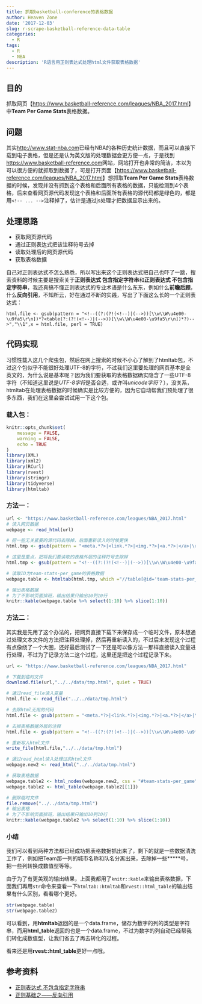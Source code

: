 ```yaml
---
title: 抓取basketball-conference的表格数据
author: Heaven Zone
date: '2017-12-03'
slug: r-scrape-basketball-reference-data-table
categories:
  - R
tags:
  - R
  - NBA
description: 'R语言用正则表达式处理html文件获取表格数据'
---
```


## 目的

抓取网页【<https://www.basketball-reference.com/leagues/NBA_2017.html>】中**Team Per Game Stats**表格数据。


## 问题

其实<http://www.stat-nba.com>已经有NBA的各种历史统计数据，而且可以直接下载到电子表格，但是还是认为英文版的处理数据会更方便一点，于是找到<https://www.basketball-reference.com>网站，网站打开也非常的简洁，本以为可以很方便的就抓取到数据了，可是打开页面【<https://www.basketball-reference.com/leagues/NBA_2017.html>】想抓取**Team Per Game Stats**表格数据的时候，发现并没有抓到这个表格和后面所有表格的数据，只能检测到4个表格，后来查看网页源代码发现这个表格和后面所有表格的源代码都是绿色的，都是用`<!-- ... -->`注释掉了，估计是通过js处理才把数据显示出来的。

## 处理思路

- 获取网页源代码
- 通过正则表达式把该注释符号去掉
- 读取处理后的网页源代码
- 获取表格数据

自己对正则表达式不怎么熟悉，所以写出来这个正则表达式把自己也吓了一跳，搜索资料的时候主要是搜索关于**正则表达式 包含指定字符串**和**正则表达式 不包含指定字符串**，我还真搞不懂正则表达式的专业术语是什么东东，例如什么**前瞻后顾**，什么**反向引用**，不知所云，好在通过不断的实践，写出了下面这么长的一个正则表达式：

```
html.file <- gsub(pattern = "<!--((?:(?!(<!--)|(-->))[\\w\\W\u4e00-\u9fa5\r\n])*?<table(?:(?!(<!--)|(-->))[\\w\\W\u4e00-\u9fa5\r\n])*?)-->","\\1",x = html.file, perl = TRUE)
```

## 代码实现

习惯性载入这几个爬虫包，然后在网上搜索的时候不小心了解到了htmltab包，不过这个包似乎不能很好处理UTF-8的字符，不过我们这里要处理的网页基本是全英文的，为什么说是基本呢？因为我们要获取的表格数据确实隐含了一些UTF-8字符（不知道这里说是*UTF-8字符*是否合适，或许叫*unicode字符*？），没关系，htmltab在处理表格数据的时候确实是比较方便的，因为它自动帮我们预处理了很多东西，我们在这里会尝试试用一下这个包。

### 载入包：

```r
knitr::opts_chunk$set(
	message = FALSE,
	warning = FALSE,
	echo = TRUE
)
library(XML)
library(xml2)
library(RCurl)
library(rvest)
library(stringr)
library(tidyverse)
library(htmltab)
```

### 方法一：

```r
url <- "https://www.basketball-reference.com/leagues/NBA_2017.html"
# 读入网页数据
webpage <- read_html(url)

# 把一些无关紧要的源代码去除掉，后面重新读入的时候更快
html.tmp <- gsub(pattern = "<meta.*?>|<link.*?>|<img.*?>|<a.*?>|</a>|\r\n|<script.*?</script>|<style.*?</style>","",x = webpage)

# 这里是重点，把将我们要读取的表格外层的注释符号去除掉
html.tmp <- gsub(pattern = "<!--((?:(?!(<!--)|(-->))[\\w\\W\u4e00-\u9fa5\r\n])*?<table(?:(?!(<!--)|(-->))[\\w\\W\u4e00-\u9fa5\r\n])*?)-->","\\1",x = html.tmp, perl = TRUE)

# 读取ID为team-stats-per_game的表格数据
webpage.table <- htmltab(html.tmp, which ="//table[@id='team-stats-per_game']" )

# 输出表格数据
# 为了不影响页面排班，输出结果只输出10列10行
knitr::kable(webpage.table %>% select(1:10) %>% slice(1:10))
```




### 方法二：

其实我是先用了这个办法的，把网页直接下载下来保存成一个临时文件，原本想通过处理文本文件的方法把注释处理掉，然后再重新读入的，不过后来发现这个过程有点像绕了一个大圈，还好最后测试了一下还是可以像方法一那样直接读入变量进行处理，不过为了记录方法二这个过程，这里还是把这个过程记录下来。

```r
url <- "https://www.basketball-reference.com/leagues/NBA_2017.html"

# 下载到临时文件
download.file(url,"../../data/tmp.html", quiet = TRUE)

# 通过read_file读入变量
html.file <- read_file("../../data/tmp.html")

# 去除html无用的代码
html.file <- gsub(pattern = "<meta.*?>|<link.*?>|<img.*?>|<a.*?>|</a>|\r\n|<script.*?</script>|<style.*?</style>","",x = html.file)

# 去掉表格数据外层的注释
html.file <- gsub(pattern = "<!--((?:(?!(<!--)|(-->))[\\w\\W\u4e00-\u9fa5\r\n])*?<table(?:(?!(<!--)|(-->))[\\w\\W\u4e00-\u9fa5\r\n])*?)-->","\\1",x = html.file, perl = TRUE)

# 重新写入html文件
write_file(html.file,"../../data/tmp.html")

# 通过read_html读入处理过的html文件
webpage.new2 <- read_html("../../data/tmp.html")

# 获取表格数据
webpage.table2 <- html_nodes(webpage.new2, css = "#team-stats-per_game")
webpage.table2 <- html_table(webpage.table2[[1]])

# 删除临时文件
file.remove("../../data/tmp.html")
# 输出表格
# 为了不影响页面排班，输出结果只输出10列10行
knitr::kable(webpage.table2 %>% select(1:10) %>% slice(1:10))
```


### 小结

我们可以看到两种方法都已经成功把表格数据抓出来了，剩下的就是一些数据清洗工作了，例如把Team那一列的城市名称和队名分离出来，去除掉一些*****号，把一些列转换成数值型等等。

由于为了有更美观的输出结果，上面我都用了`knitr::kable`来输出表格数据，下面我们再用`str`命令来查看一下`htmltab::htmltab`和`rvest::html_table`的输出结果有什么区别，看看哪个更好。

```r
str(webpage.table)
str(webpage.table2)
```

可以看到，用**htmltab**返回的是一个data.frame，储存为数字的列的类型是字符串，而用**html_table**返回的也是一个data.frame，不过为数字的列自动已经帮我们转化成数值型，让我们省去了再去转化的过程。

看来还是用**rvest::html_table**更好一点哦。


## 参考资料

- [正则表达式 不包含指定字符串](http://blog.csdn.net/maqingli20/article/details/7317925)
- [正则基础之——反向引用](http://www.cnblogs.com/-ShiL/archive/2012/04/06/Star201204061009.html)




